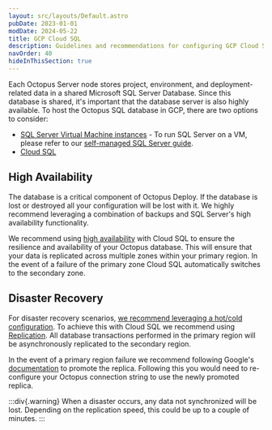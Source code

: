 ```yaml
---
layout: src/layouts/Default.astro
pubDate: 2023-01-01
modDate: 2024-05-22
title: GCP Cloud SQL
description: Guidelines and recommendations for configuring GCP Cloud SQL to host the Octopus Deploy Database.
navOrder: 40
hideInThisSection: true
---
```


Each Octopus Server node stores project, environment, and deployment-related data in a shared Microsoft SQL Server Database. Since this database is shared, it's important that the database server is also highly available. To host the Octopus SQL database in GCP, there are two options to consider:

- [SQL Server Virtual Machine instances](https://cloud.google.com/compute/docs/instances/sql-server/creating-sql-server-instances) -  To run SQL Server on a VM, please refer to our [self-managed SQL Server guide](/docs/installation/sql-database/self-managed-sql-server).
- [Cloud SQL](https://cloud.google.com/sql/sqlserver)

## High Availability

The database is a critical component of Octopus Deploy.  If the database is lost or destroyed all your configuration will be lost with it.  We highly recommend leveraging a combination of backups and SQL Server's high availability functionality.  

We recommend using [high availability](https://cloud.google.com/sql/docs/sqlserver/high-availability) with Cloud SQL to ensure the resilience and availability of your Octopus database. This will ensure that your data is replicated across multiple zones within your primary region. In the event of a failure of the primary zone Cloud SQL automatically switches to the secondary zone.

## Disaster Recovery

For disaster recovery scenarios, [we recommend leveraging a hot/cold configuration](https://octopus.com/whitepapers/best-practice-for-self-hosted-octopus-deploy-ha-dr). To achieve this with Cloud SQL we recommend using [Replication](https://cloud.google.com/sql/docs/postgres/replication). All database transactions performed in the primary region will be asynchronously replicated to the secondary region.

In the event of a primary region failure we recommend following Google's [documentation](https://cloud.google.com/sql/docs/postgres/replication/cross-region-replicas) to promote the replica. Following this you would need to re-configure your Octopus connection string to use the newly promoted replica.

:::div{.warning}
When a disaster occurs, any data not synchronized will be lost.  Depending on the replication speed, this could be up to a couple of minutes.
:::
